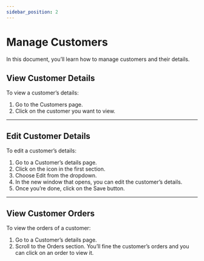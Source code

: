 ```yaml
---
sidebar_position: 2
---
```



# Manage Customers

In this document, you’ll learn how to manage customers and their details.

## View Customer Details

To view a customer’s details:

1. Go to the Customers page.
2. Click on the customer you want to view.

---

## Edit Customer Details

To edit a customer’s details:

1. Go to a Customer’s details page.
2. Click on the <UiIcon lightIcon="https://i.imgur.com/1ordBC6.png" darkIcon="https://i.imgur.com/dSwWYBH.png" alt="three dots" /> icon in the first section.
3. Choose Edit from the dropdown.
4. In the new window that opens, you can edit the customer’s details.
5. Once you’re done, click on the Save button.

---

## View Customer Orders

To view the orders of a customer:

1. Go to a Customer’s details page.
2. Scroll to the Orders section. You’ll fine the customer’s orders and you can click on an order to view it.